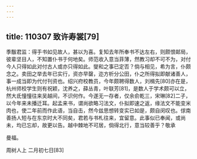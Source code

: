 ```yaml
---
---
---
```

title: 110307 致许寿裳[79]
---




季黻君监：得手书如见故人，甚以为喜。复知去年所奉书不达左右，则颇恨邮局，彼辈坚目人，不知置仆书于何地矣。师范收入意当菲薄，然教习却不可不为，对付今人只得如此对付古人或亦只得如此。燮和之事已定否？倘与相见，希为言，仆颇念之。卖田之举去年已实行，资亦早罄，迩方析分公田，仆之所得拟即献诸善人，事一成当即为代付刊资也。绍兴府校教员，今年颇聘得数人，刘楫先[80]亦在是，杭州师校学生则有祝颖，沈养之，薛丛青，叶联芳[81]，是数人于学术颇可以立，然大氐憧憧往来吴越间，不识何作。今遂无一存者，仅余俞乾三，宋琳[82]二子，以今年来未播迁耳。起孟来书，谓尚欲略习法文，仆拟即速之返，缘法文不能变米肉也，使二年前而作此语，当自击，然今兹思想转变实已如是，颇自闵叹也。俅南善扬人短与在东京时大不同矣，君若与书札往来，宜留意。此事似已奉闻，或尚未，均已忘却，故更以告。越中棘地不可居，倘得北行，意当较善乎？敬承

曼福。

周树人上 二月初七日[83]